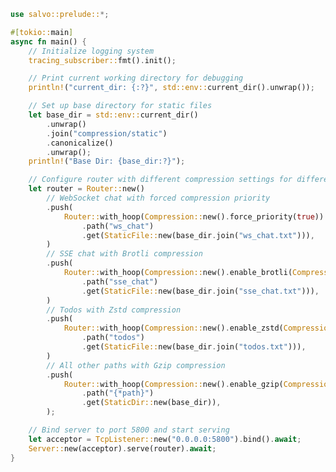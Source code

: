 
```rust  title="compression/src/main.rs"
use salvo::prelude::*;

#[tokio::main]
async fn main() {
    // Initialize logging system
    tracing_subscriber::fmt().init();

    // Print current working directory for debugging
    println!("current_dir: {:?}", std::env::current_dir().unwrap());

    // Set up base directory for static files
    let base_dir = std::env::current_dir()
        .unwrap()
        .join("compression/static")
        .canonicalize()
        .unwrap();
    println!("Base Dir: {base_dir:?}");

    // Configure router with different compression settings for different paths
    let router = Router::new()
        // WebSocket chat with forced compression priority
        .push(
            Router::with_hoop(Compression::new().force_priority(true))
                .path("ws_chat")
                .get(StaticFile::new(base_dir.join("ws_chat.txt"))),
        )
        // SSE chat with Brotli compression
        .push(
            Router::with_hoop(Compression::new().enable_brotli(CompressionLevel::Fastest))
                .path("sse_chat")
                .get(StaticFile::new(base_dir.join("sse_chat.txt"))),
        )
        // Todos with Zstd compression
        .push(
            Router::with_hoop(Compression::new().enable_zstd(CompressionLevel::Fastest))
                .path("todos")
                .get(StaticFile::new(base_dir.join("todos.txt"))),
        )
        // All other paths with Gzip compression
        .push(
            Router::with_hoop(Compression::new().enable_gzip(CompressionLevel::Fastest))
                .path("{*path}")
                .get(StaticDir::new(base_dir)),
        );

    // Bind server to port 5800 and start serving
    let acceptor = TcpListener::new("0.0.0.0:5800").bind().await;
    Server::new(acceptor).serve(router).await;
}

```